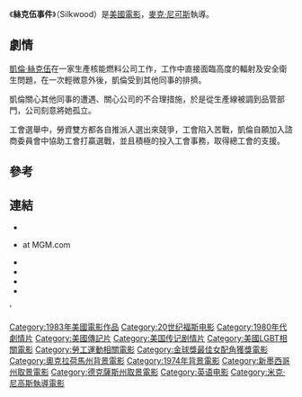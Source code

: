 {{noteTA
|T=zh-hk:施活的遭遇; zh-tw:絲克伍事件; zh-cn:丝克伍事件;
|G1=Show
|1=zh-hk:施活的遭遇; zh-tw:絲克伍事件; zh-cn:丝克伍事件;}}
{{Infobox film
 | name = 絲克伍事件
| original_name = Silkwood 
| tw_name = 絲克伍事件
| cn_name = 丝克伍事件
| hk_name = 施活的遭遇
 | image = <!-- 檔案不存在 Silkwood_imp.jpg ，可從英文維基百科取得 -->
 | caption = 戲院海報
 | director = [[麥克·尼可斯|麥克·尼可斯]]
 | producer = [[Michael_Hausman|Michael Hausman]]<br />Mike Nichols, Exec. Producers Larry Cano & Arthur Hirsch
 | writer = [[諾拉·艾芙倫|諾拉·艾芙倫]]<br />Alice Arlen
 | starring = [[梅莉·史翠普|梅莉·史翠普]]<br />[[寇特·羅素|寇特·羅素]]<br />[[雪兒|雪兒]]<br />{{link-en|格力·T·尼遜|Craig T. Nelson}}<br />[[Sam_Elliott|Sam Elliott]]<br />[[Fred_Ward|Fred Ward]]
 | cinematography = [[Miroslav_Ondricek|Miroslav Ondricek]]
 | editing = [[Sam_O'Steen|Sam O'Steen]]
 | music = [[Georges_Delerue|Georges Delerue]]
 | studio = [[美国广播公司|ABC Motion Pictures]]
 | distributor = [[二十世紀福斯|二十世紀福斯]]
 | released = {{Film date|1983|12|14}}
 | runtime = 131分鐘
 | country = [[美國|美國]]
 | language = [[英語|英語]]
 | budget = $1千萬
 | gross = $35,615,609<ref name=Mojo>{{cite web |url=http://www.boxofficemojo.com/movies/?id=silkwood.htm |title=BoxOfficeMojo.com |publisher=BoxOfficeMojo.com |date= |accessdate=2013-12-05 |archive-date=2003-02-05 |archive-url=https://web.archive.org/web/20030205070132/http://www.boxofficemojo.com/movies/?id=silkwood.htm |dead-url=no }}</ref>   
}}
《'''絲克伍事件'''》（Silkwood）是[[美國|美國]][[電影|電影]]，[[麥克·尼可斯|麥克·尼可斯]]執導。

==劇情==
[[凱倫·絲克伍|凱倫·絲克伍]]在一家生產核能燃料公司工作，工作中直接面臨高度的輻射及安全衛生問題，在一次輕微意外後，凱倫受到其他同事的排擠。

凱倫關心其他同事的遭遇、關心公司的不合理措施，於是從生產線被調到品管部門，公司刻意將她孤立。

工會選舉中，勞資雙方都各自推派人選出來競爭，工會陷入苦戰，凱倫自願加入諮商委員會中協助工會打贏選戰，並且積極的投入工會事務，取得總工會的支援。

==參考==
{{reflist}}

==連結==
* {{AFI film|58079}}
* {{Official website|http://www.mgm.com/#/our-titles/1816/Silkwood}} at MGM.com
* {{IMDb title|0086312|Silkwood}}
* {{Rotten Tomatoes|silkwood}}
* {{tcmdb title|90165|Silkwood}}
* {{Allmovie title|44734|Silkwood}}

{{DEFAULTSORT:Silkwood}}

[[Category:1983年美國電影作品|Category:1983年美國電影作品]]
'
[[Category:20世纪福斯电影|Category:20世纪福斯电影]]
[[Category:1980年代劇情片|Category:1980年代劇情片]]
[[Category:美國傳記片|Category:美國傳記片]]
[[Category:美国传记剧情片|Category:美国传记剧情片]]
[[Category:美國LGBT相關電影|Category:美國LGBT相關電影]]
[[Category:勞工運動相關電影|Category:勞工運動相關電影]]
[[Category:金球獎最佳女配角獲獎電影|Category:金球獎最佳女配角獲獎電影]]
[[Category:奧克拉荷馬州背景電影|Category:奧克拉荷馬州背景電影]]
[[Category:1974年背景電影|Category:1974年背景電影]]
[[Category:新墨西哥州取景電影|Category:新墨西哥州取景電影]]
[[Category:德克薩斯州取景電影|Category:德克薩斯州取景電影]]
[[Category:英语电影|Category:英语电影]]
[[Category:米克·尼高斯執導電影|Category:米克·尼高斯執導電影]]